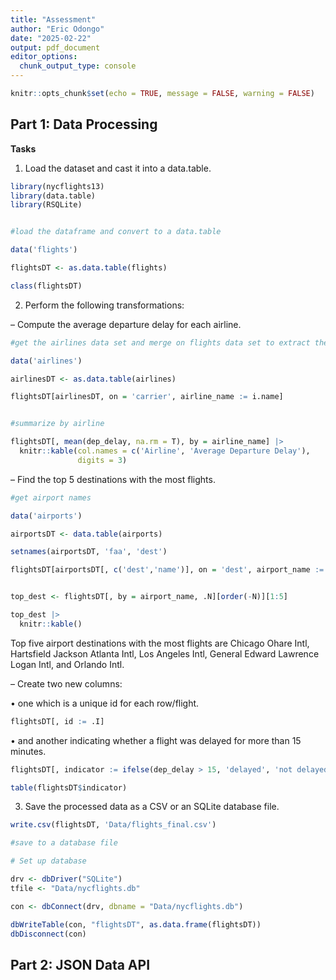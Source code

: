 ```yaml
---
title: "Assessment"
author: "Eric Odongo"
date: "2025-02-22"
output: pdf_document
editor_options: 
  chunk_output_type: console
---
```


```r
knitr::opts_chunk$set(echo = TRUE, message = FALSE, warning = FALSE)
```

## Part 1: Data Processing

**Tasks**

1. Load the dataset and cast it into a data.table.

```r

library(nycflights13)
library(data.table)
library(RSQLite)


#load the dataframe and convert to a data.table

data('flights')

flightsDT <- as.data.table(flights)

class(flightsDT)

```


2. Perform the following transformations:

– Compute the average departure delay for each airline.

```r

#get the airlines data set and merge on flights data set to extract the airline names

data('airlines')

airlinesDT <- as.data.table(airlines)

flightsDT[airlinesDT, on = 'carrier', airline_name := i.name]


#summarize by airline

flightsDT[, mean(dep_delay, na.rm = T), by = airline_name] |> 
  knitr::kable(col.names = c('Airline', 'Average Departure Delay'),
               digits = 3)


```


– Find the top 5 destinations with the most flights.

```r

#get airport names

data('airports')

airportsDT <- data.table(airports)

setnames(airportsDT, 'faa', 'dest')

flightsDT[airportsDT[, c('dest','name')], on = 'dest', airport_name := i.name]


top_dest <- flightsDT[, by = airport_name, .N][order(-N)][1:5]

top_dest |> 
  knitr::kable()


```

Top five airport destinations with the most flights are Chicago Ohare Intl, Hartsfield Jackson Atlanta Intl, Los Angeles Intl, General Edward Lawrence Logan Intl, and Orlando Intl.

\newpage

– Create two new columns:

• one which is a unique id for each row/flight.

```r

flightsDT[, id := .I]

```


• and another indicating whether a flight was delayed for more than 15
minutes.

```r

flightsDT[, indicator := ifelse(dep_delay > 15, 'delayed', 'not delayed')]

table(flightsDT$indicator)

```



3. Save the processed data as a CSV or an SQLite database file.

```r

write.csv(flightsDT, 'Data/flights_final.csv')

#save to a database file

# Set up database

drv <- dbDriver("SQLite")
tfile <- "Data/nycflights.db"

con <- dbConnect(drv, dbname = "Data/nycflights.db")

dbWriteTable(con, "flightsDT", as.data.frame(flightsDT))
dbDisconnect(con)

```

\newpage

## Part 2: JSON Data API

